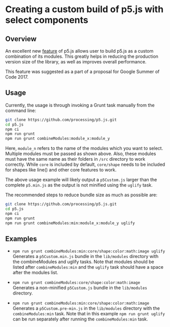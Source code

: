 # Creating a custom build of p5.js with select components

## Overview

An excellent new [feature](https://github.com/processing/p5.js/pull/2051) of p5.js allows user to build p5.js as a custom combination of its modules. This greatly helps in reducing the production version size of the library, as well as improves overall performance.

This feature was suggested as a part of a proposal for Google Summer of Code 2017.

## Usage

Currently, the usage is through invoking a Grunt task manually from the command line:

```sh
git clone https://github.com/processing/p5.js.git
cd p5.js
npm ci
npm run grunt
npm run grunt combineModules:module_x:module_y
```

Here, `module_n` refers to the name of the modules which you want to select. Multiple modules must be passed as shown above. Also, these modules must have the same name as their folders in `/src` directory to work correctly. While `core` is included by default, `core/shape` needs to be included for shapes like line() and other core features to work.

The above usage example will likely output a `p5Custom.js` larger than the complete `p5.min.js` as the output is not minified using the `uglify` task.

The recommended steps to reduce bundle size as much as possible are:

```sh
git clone https://github.com/processing/p5.js.git
cd p5.js
npm ci
npm run grunt
npm run grunt combineModules:min:module_x:module_y uglify
```

## Examples

* `npm run grunt combineModules:min:core/shape:color:math:image uglify`\
  Generates a `p5Custom.min.js` bundle in the `lib/modules` directory with the combineModules and uglify tasks. Note that modules should be listed after `combineModules:min` and the `uglify` task should have a space after the modules list.

* `npm run grunt combineModules:core/shape:color:math:image`\
  Generates a non-minified `p5Custom.js` bundle in the `lib/modules` directory.

* `npm run grunt combineModules:min:core/shape:color:math:image`\
  Generates a `p5Custom.pre-min.js` in the `lib/modules` directory with the `combineModules:min` task. Note that in this example `npm run grunt uglify` can be run separately after running the `combineModules:min` task.
